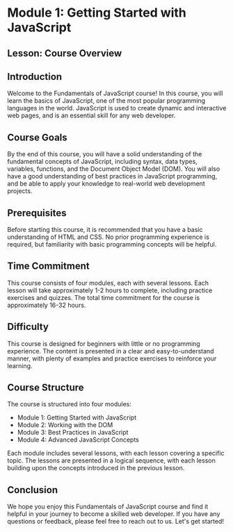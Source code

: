 # Module 1: Getting Started with JavaScript
## Lesson: Course Overview

## Introduction

Welcome to the Fundamentals of JavaScript course! In this course, you will learn the basics of JavaScript, one of the most popular programming languages in the world. JavaScript is used to create dynamic and interactive web pages, and is an essential skill for any web developer.

## Course Goals

By the end of this course, you will have a solid understanding of the fundamental concepts of JavaScript, including syntax, data types, variables, functions, and the Document Object Model (DOM). You will also have a good understanding of best practices in JavaScript programming, and be able to apply your knowledge to real-world web development projects.

## Prerequisites

Before starting this course, it is recommended that you have a basic understanding of HTML and CSS. No prior programming experience is required, but familiarity with basic programming concepts will be helpful.

## Time Commitment

This course consists of four modules, each with several lessons. Each lesson will take approximately 1-2 hours to complete, including practice exercises and quizzes. The total time commitment for the course is approximately 16-32 hours.

## Difficulty

This course is designed for beginners with little or no programming experience. The content is presented in a clear and easy-to-understand manner, with plenty of examples and practice exercises to reinforce your learning.

## Course Structure

The course is structured into four modules:

- Module 1: Getting Started with JavaScript
- Module 2: Working with the DOM
- Module 3: Best Practices in JavaScript
- Module 4: Advanced JavaScript Concepts

Each module includes several lessons, with each lesson covering a specific topic. The lessons are presented in a logical sequence, with each lesson building upon the concepts introduced in the previous lesson.

## Conclusion

We hope you enjoy this Fundamentals of JavaScript course and find it helpful in your journey to become a skilled web developer. If you have any questions or feedback, please feel free to reach out to us. Let's get started!